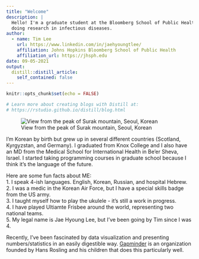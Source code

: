 ```yaml
---
title: "Welcome"
description: |
  Hello! I'm a graduate student at the Bloomberg School of Public Health,
  doing research in infectious diseases. 
author:
  - name: Tim Lee
    url: https://www.linkedin.com/in/jaehyoungtlee/
    affiliation: Johns Hopkins Bloomberg School of Public Health
    affiliation_url: https://jhsph.edu
date: 09-05-2021
output:
  distill::distill_article:
    self_contained: false
---
```


```r
knitr::opts_chunk$set(echo = FALSE)

# Learn more about creating blogs with Distill at:
# https://rstudio.github.io/distill/blog.html

```
![View from the peak of Surak mountain, Seoul, Korean](welcome_files/front_page.JPG)  

I'm Korean by birth but grew up in several different countries (Scotland, 
Kyrgyzstan, and Germany). I graduated from Knox College and I also have an MD 
from the Medical School for International Health in Be'er Sheva, Israel. I 
started taking programming courses in graduate school because I think it's the 
language of the future.

Here are some fun facts about ME:  
1. I speak 4-ish languages. English, Korean, Russian, and hospital Hebrew.  
2. I was a medic in the Korean Air Force, but I have a special skills badge from the US army.  
3. I taught myself how to play the ukulele - it's still a work in progress.  
4. I have played Ultiamte Frisbee around the world, representing two national teams.  
5. My legal name is Jae Hyoung Lee, but I've been going by Tim since I was 4.  

Recently, I've been fascinated by data visualization and presenting numbers/statistics
in an easily digestible way. [Gapminder](https://www.gapminder.org) is an organization 
founded by Hans Rosling and his children that does this particularly well. 
